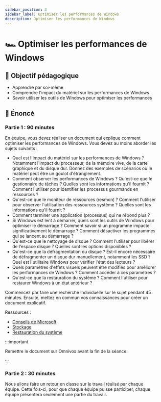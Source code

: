 ```yaml
---
sidebar_position: 3
sidebar_label: Optimiser les performances de Windows
description: Optimiser les performances de Windows
---
```


# 🏎️ Optimiser les performances de Windows

## 🎯 Objectif pédagogique

- Apprendre par soi-même
- Comprendre l'impact du matériel sur les performances de Windows
- Savoir utiliser les outils de Windows pour optimiser les performances

## 📜 Énoncé

### Partie 1 : 90 minutes

En équipe, vous devez réaliser un document qui explique comment optimiser les
performances de Windows. Vous devez au moins aborder les sujets suivants :

- Quel est l'impact du matériel sur les performances de Windows ? Notamment
  l'impact du processeur, de la mémoire vive, de la carte graphique et du disque dur.
  Donnez des exemples de scénarios où le matériel peut être un goulot d'étranglement.
- Comment observer les performances de Windows ? Qu'est-ce que le gestionnaire de
  tâches ? Quelles sont les informations qu'il fournit ? Comment l'utiliser pour
  identifier les processus gourmands en ressources ?
- Qu'est-ce que le moniteur de ressources (resmon) ? Comment l'utiliser pour observer
  l'utilisation des ressources système ? Quelles sont les informations qu'il
  fournit ?
- Comment terminer une application (processus) qui ne répond plus ?
- Si Windows est lent à démarrer, quels sont les outils de Windows pour optimiser
  le démarrage ? Comment savoir si un programme impacte significativement le
  démarrage ? Comment désactiver les programmes qui se lancent au démarrage ?
- Qu'est-ce que le nettoyage de disque ? Comment l'utiliser pour libérer de l'espace
  disque ? Quelles sont les options disponibles ?
- Qu'est-ce que la défragmentation du disque ? Est-il encore nécessaire de
  défragmenter un disque dur manuellement, notamment les SSD ? Quel est l'utilitaire Windows
  pour vérifier l'état des lecteurs ?
- Quels paramètres d'effets visuels peuvent être modifiés pour améliorer les
  performances de Windows ? Comment accéder à ces paramètres ?
- Qu'est-ce que la restauration du système ? Comment l'utiliser pour restaurer
  Windows à un état antérieur ?

Commencez par faire une recherche individuelle sur le sujet pendant 45 minutes.
Ensuite, mettez en commun vos connaissances pour créer un document explicatif.

Ressources :
- [Conseils de Microsoft](https://support.microsoft.com/fr-fr/windows/conseils-pour-am%C3%A9liorer-les-performances-de-votre-pc-sous-windows-b3b3ef5b-5953-fb6a-2528-4bbed82fba96)
- [Stockage](https://support.microsoft.com/en-us/windows/storage-settings-in-windows-5bc98443-0711-8038-4621-6a18ddc904f2)
- [Restauration du système](https://support.microsoft.com/fr-fr/windows/restauration-du-syst%C3%A8me-a5ae3ed9-07c4-fd56-45ee-096777ecd14e)

:::important

Remettre le document sur Omnivox avant la fin de la séance.

:::


### Partie 2 : 30 minutes

Nous allons faire un retour en classe sur le travail réalisé par chaque équipe.
Cette fois-ci, pour que chaque équipe puisse participer, chaque équipe
présentera seulement une partie du travail.